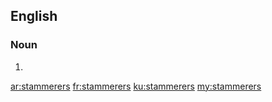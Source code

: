 ==English==

===Noun===
{{head|en|plural}}

# {{plural of|stammerer|lang=en}}

[[ar:stammerers]]
[[fr:stammerers]]
[[ku:stammerers]]
[[my:stammerers]]